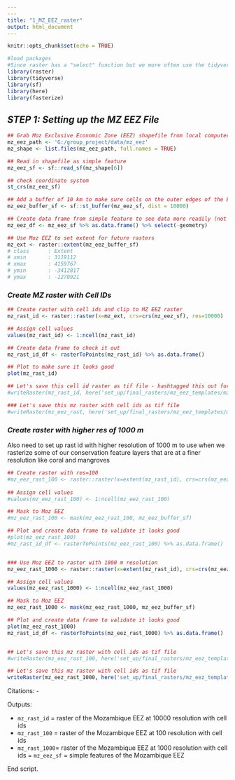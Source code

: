 ```yaml
---
---
title: "1_MZ_EEZ_raster"
output: html_document
---
```


```r
knitr::opts_chunk$set(echo = TRUE)

#load packages 
#Since raster has a "select" function but we more often use the tidyverse::select, load raster first, and let tidyverse overwrite that function.
library(raster)
library(tidyverse)
library(sf)
library(here)
library(fasterize)

```

## *STEP 1: Setting up the MZ EEZ File*
```r

## Grab Moz Exclusive Economic Zone (EEZ) shapefile from local computer
mz_eez_path <- 'G:/group_project/data/mz_eez'
mz_shape <- list.files(mz_eez_path, full.names = TRUE) 

## Read in shapefile as simple feature 
mz_eez_sf <- sf::read_sf(mz_shape[6])

## check coordinate system
st_crs(mz_eez_sf)

## Add a buffer of 10 km to make sure cells on the outer edges of the EEZ are included
mz_eez_buffer_sf <- sf::st_buffer(mz_eez_sf, dist = 10000)

## Create data frame from simple feature to see data more readily (not necessary, but helpful for larger sf)
mz_eez_df <- mz_eez_sf %>% as.data.frame() %>% select(-geometry)

## Use Moz EEZ to set extent for future rasters
mz_ext <- raster::extent(mz_eez_buffer_sf)
# class      : Extent 
# xmin       : 3119112 
# xmax       : 4159767 
# ymin       : -3412817 
# ymax       : -1270921 

```

### *Create MZ raster with Cell IDs*
```r

## Create raster with cell ids and clip to MZ EEZ raster
mz_rast_id <- raster::raster(x=mz_ext, crs=crs(mz_eez_sf), res=10000)

## Assign cell values
values(mz_rast_id) <- 1:ncell(mz_rast_id) 

## Create data frame to check it out
mz_rast_id_df <- rasterToPoints(mz_rast_id) %>% as.data.frame()

## Plot to make sure it looks good
plot(mz_rast_id)

## Let's save this cell id raster as tif file - hashtagged this out for now since the tif is too big
#writeRaster(mz_rast_id, here('set_up/final_rasters/mz_eez_templates/mz_rast_id.tif'), overwrite = TRUE)

### Let's save this mz raster with cell ids as tif file
#writeRaster(mz_eez_rast, here('set_up/final_rasters/mz_eez_templates/mz_eez_rast.tif'), overwrite = TRUE) --> do we need this?

```


### *Create raster with higher res of 1000 m*
Also need to set up rast id with higher resolution of 1000 m to use when we rasterize some of our conservation feature layers that are at a finer resolution like coral and mangroves
```r

## Create raster with res=100 
#mz_eez_rast_100 <- raster::raster(x=extent(mz_rast_id), crs=crs(mz_eez_sf), res=100)
 
## Assign cell values
#values(mz_eez_rast_100) <- 1:ncell(mz_eez_rast_100)

## Mask to Moz EEZ
#mz_eez_rast_100 <- mask(mz_eez_rast_100, mz_eez_buffer_sf)

## Plot and create data frame to validate it looks good
#plot(mz_eez_rast_100)
#mz_rast_id_df <- rasterToPoints(mz_eez_rast_100) %>% as.data.frame()


### Use Moz EEZ to raster with 1000 m resolution 
mz_eez_rast_1000 <- raster::raster(x=extent(mz_rast_id), crs=crs(mz_eez_sf), res=1000)

## Assign cell values
values(mz_eez_rast_1000) <- 1:ncell(mz_eez_rast_1000)

## Mask to Moz EEZ
mz_eez_rast_1000 <- mask(mz_eez_rast_1000, mz_eez_buffer_sf)

## Plot and create data frame to validate it looks good
plot(mz_eez_rast_1000)
mz_rast_id_df <- rasterToPoints(mz_eez_rast_1000) %>% as.data.frame()


## Let's save this mz raster with cell ids as tif file
#writeRaster(mz_eez_rast_100, here('set_up/final_rasters/mz_eez_templates/mz_eez_rast_100.tif'), overwrite = TRUE)

## Let's save this mz raster with cell ids as tif file
writeRaster(mz_eez_rast_1000, here('set_up/final_rasters/mz_eez_templates/mz_eez_rast_1000.tif'), overwrite = TRUE)

```

Citations:
 - 
 
Outputs:

- `mz_rast_id` = raster of the Mozambique EEZ at 10000 resolution with cell ids
- `mz_rast_100` = raster of the Mozambique EEZ at 100 resolution with cell ids
- `mz_rast_1000`= raster of the Mozambique EEZ at 1000 resolution with cell ids
= `mz_eez_sf` = simple features of the Mozambique EEZ

End script.
